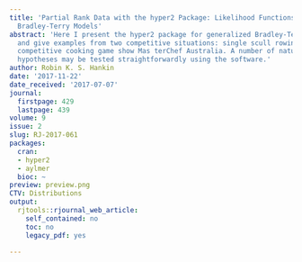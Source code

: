 ```yaml
---
title: 'Partial Rank Data with the hyper2 Package: Likelihood Functions for Generalized
  Bradley-Terry Models'
abstract: 'Here I present the hyper2 package for generalized Bradley-Terry models
  and give examples from two competitive situations: single scull rowing, and the
  competitive cooking game show Mas terChef Australia. A number of natural statistical
  hypotheses may be tested straightforwardly using the software.'
author: Robin K. S. Hankin
date: '2017-11-22'
date_received: '2017-07-07'
journal:
  firstpage: 429
  lastpage: 439
volume: 9
issue: 2
slug: RJ-2017-061
packages:
  cran:
  - hyper2
  - aylmer
  bioc: ~
preview: preview.png
CTV: Distributions
output:
  rjtools::rjournal_web_article:
    self_contained: no
    toc: no
    legacy_pdf: yes

---
```

